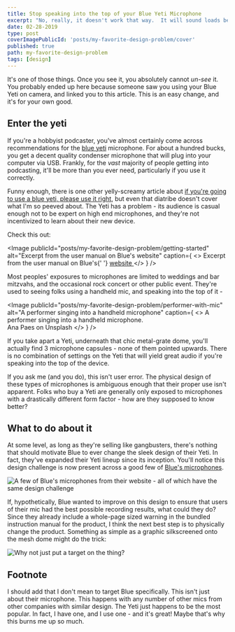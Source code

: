 ```yaml
---
title: Stop speaking into the top of your Blue Yeti Microphone
excerpt: "No, really, it doesn't work that way.  It will sound loads better if you stop talking into the top of your Blue Yeti mic. It's an easy mistake to make."
date: 02-28-2019
type: post
coverImagePublicId: 'posts/my-favorite-design-problem/cover'
published: true
path: my-favorite-design-problem
tags: [design]
---
```


It's one of those things. Once you see it, you absolutely cannot _un-see_ it. You probably ended up here because someone saw you using your Blue Yeti on camera, and linked you to this article. This is an easy change, and it's for your own good.

## Enter the yeti

If you're a hobbyist podcaster, you've almost certainly come across recommendations for the [blue yeti](https://www.bluemic.com/en-us/products/yeti/) microphone. For about a hundred bucks, you get a decent quality condenser microphone that will plug into your computer via USB. Frankly, for the _vast_ majority of people getting into podcasting, it'll be more than you ever need, particularly if you use it correctly.

Funny enough, there is one other yelly-screamy article about [if you're going to use a blue yeti, please use it right](https://www.bestpodcastinggear.com/if-youre-going-to-use-a-blue-yeti-please-use-it-right/), but even that diatribe doesn't cover what I'm so peeved about. The Yeti has a problem - its audience is casual enough not to be expert on high end microphones, and they're not incentivized to learn about their new device.

Check this out:

<Image
  publicId="posts/my-favorite-design-problem/getting-started"
  alt="Excerpt from the user manual on Blue's website"
  caption={
    <>
      Excerpt from the user manual on Blue's{' '}
      <a href="https://www.bluemic.com/pdf/manuals/yeti/Blue_Yeti_QuickStartGuide-EN.pdf">
        website
      </a>
    </>
  }
/>

Most peoples' exposures to microphones are limited to weddings and bar mitzvahs, and the occasional rock concert or other public event. They're used to seeing folks using a handheld mic, and speaking into the top of it -

<Image
  publicId="posts/my-favorite-design-problem/performer-with-mic"
  alt="A performer singing into a handheld microphone"
  caption={
    <>
      A performer singing into a handheld microphone.
      <br />
      <span classNamec="credit">Ana Paes on Unsplash</span>
    </>
  }
/>

If you take apart a Yeti, underneath that chic metal-grate dome, you'll actually find 3 microphone capsules - none of them pointed upwards. There is no combination of settings on the Yeti that will yield great audio if you're speaking into the top of the device.

If you ask me (and you do), this isn't user error. The physical design of these types of microphones is ambiguous enough that their proper use isn't apparent. Folks who buy a Yeti are generally only exposed to microphones with a drastically different form factor - how are they supposed to know better?

## What to do about it

At some level, as long as they're selling like gangbusters, there's nothing that should motivate Blue to ever change the sleek design of their Yeti. In fact, they've expanded their Yeti lineup since its inception. You'll notice this design challenge is now present across a good few of [Blue's microphones](https://www.bluemic.com/en-us/).

<Image
  publicId="posts/my-favorite-design-problem/blue-lineup"
  alt="A few of Blue's microphones from their website - all of which have the same design challenge"
/>

If, hypothetically, Blue wanted to improve on this design to ensure that users of their mic had the best possible recording results, what could they do? Since they already include a whole-page sized warning in the bundled instruction manual for the product, I think the next best step is to physically change the product. Something as simple as a graphic silkscreened onto the mesh dome might do the trick:

<Image
  publicId="posts/my-favorite-design-problem/target"
  alt="Why not just put a target on the thing?"
/>

## Footnote

I should add that I don't mean to target Blue specifically. This isn't just about their microphone. This happens with any number of other mics from other companies with similar design. The Yeti just happens to be the most popular. In fact, I have one, and I use one - and it's great! Maybe that's why this burns me up so much.
